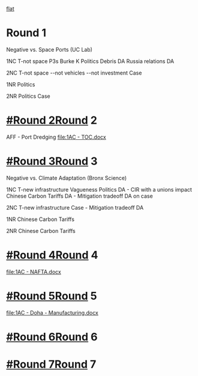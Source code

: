 [[toc|flat]]
=Round 1= 
Negative vs. Space Ports (UC Lab)

1NC
T-not space
P3s
Burke K
Politics
Debris DA
Russia relations DA

2NC
T-not space
--not vehicles
--not investment
Case

1NR
Politics

2NR
Politics
Case

=[[#Round 2]]Round 2= 
AFF - Port Dredging
[[file:1AC - TOC.docx]]


=[[#Round 3]]Round 3= 
Negative vs. Climate Adaptation (Bronx Science)

1NC
T-new infrastructure
Vagueness
Politics DA - CIR with a unions impact
Chinese Carbon Tariffs DA
- Mitigation tradeoff DA on case

2NC
T-new infrastructure
Case
- Mitigation tradeoff DA

1NR
Chinese Carbon Tariffs

2NR
Chinese Carbon Tariffs

=[[#Round 4]]Round 4= 

[[file:1AC - NAFTA.docx]]

=[[#Round 5]]Round 5= 

[[file:1AC - Doha - Manufacturing.docx]]

=[[#Round 6]]Round 6= 

=[[#Round 7]]Round 7=